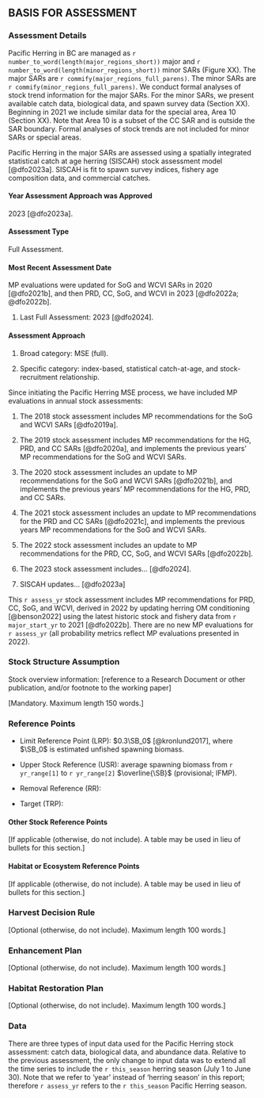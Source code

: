 ## BASIS FOR ASSESSMENT {-}

### Assessment Details {-}

<!-- [Mandatory] -->

Pacific Herring in BC are managed as
`r number_to_word(length(major_regions_short))` major and
`r number_to_word(length(minor_regions_short))` minor
SARs (Figure XX).
The major SARs are `r commify(major_regions_full_parens)`.
The minor SARs are `r commify(minor_regions_full_parens)`.
We conduct formal analyses of stock trend information for the major SARs.
For the minor SARs, we present available
catch data, biological data, and spawn survey data
(Section XX).
Beginning in 2021 we include similar data for the special area, Area 10
(Section XX).
Note that Area 10 is a subset of the CC SAR
and is outside the SAR boundary.
Formal analyses of stock trends are not included for
minor SARs or special areas.

Pacific Herring in the major SARs are assessed using a
spatially integrated statistical catch at age herring (SISCAH)
stock assessment model [@dfo2023a].
SISCAH is fit to
spawn survey indices,
fishery age composition data, and
commercial catches.

#### Year Assessment Approach was Approved {-}

<!-- [Mandatory; year and reference] -->
2023 [@dfo2023a].

#### Assessment Type {-}

<!-- [Mandatory. -->
<!-- Select one of the following: -->
Full Assessment.
<!-- Interim Year Update, or -->
<!-- Harvest Decision Rule (HDR) Update. -->
<!-- See the Guidance Document for definitions.]  -->

#### Most Recent Assessment Date {-}

MP evaluations were updated for
SoG and WCVI SARs in 2020 [@dfo2021b], and then
PRD, CC, SoG, and WCVI in 2023 [@dfo2022a; @dfo2022b].

1.	Last Full Assessment: 2023 [@dfo2024].

<!-- 1.	Last Interim Year Update: [date and reference] -->

#### Assessment Approach {-}

1. Broad category:
<!-- [Select one of the following: -->
<!-- Data-poor (e.g., catch-MSY, very limited data, etc.), -->
<!-- index-based (trends in empirical indices only), -->
<!-- single stock assessment model, -->
<!-- model ensemble, -->
MSE (full).
<!-- or MSE-lite), -->
<!-- Wild Salmon Policy Integrated Assessment, -->
<!-- multiple approaches, -->
<!-- other (specify)] -->

1.	Specific category:
<!-- [Select one or as many as apply: -->
<!-- No data, -->
<!-- Index-based (fishery-dependent indices only), -->
index-based,
<!-- (including fishery-dependent and fishery-independent indices), -->
<!-- Delay difference, -->
<!-- Biomass dynamics, -->
<!-- Virtual population analysis, -->
<!-- Statistical catch-at-length, -->
statistical catch-at-age, and
<!-- State-Space, -->
<!-- Sequential Population Analysis, -->
<!-- Surplus Production, -->
stock-recruitment relationship.
<!-- Potential Biological Removal, -->
<!-- Other (please explain)] -->

<!-- [Optional short summary of stock assessment methodology. -->
<!-- Include the method of considering ecosystem variables. -->
<!-- Include a reference to a Research Document or other publication, -->
<!-- and/or footnote to the working paper. -->
<!-- Maximum length 100 words.] -->

Since initiating the Pacific Herring MSE process,
we have included MP evaluations in annual stock assessments:

1. The 2018 stock assessment includes
MP recommendations for the SoG and WCVI SARs [@dfo2019a].

1. The 2019 stock assessment includes
MP recommendations for the HG, PRD, and CC SARs [@dfo2020a], and
implements the previous years' MP recommendations for the SoG and WCVI SARs. 

1. The 2020 stock assessment includes
an update to MP recommendations for the SoG and WCVI SARs [@dfo2021b], and
implements the previous years' MP recommendations for the HG, PRD, and CC SARs.

1. The 2021 stock assessment includes
an update to MP recommendations for the PRD and CC SARs [@dfo2021c], and
implements the previous years MP recommendations for the SoG and WCVI SARs.

1. The 2022 stock assessment includes
an update to MP recommendations for the PRD, CC, SoG, and WCVI SARs [@dfo2022b].

1. The 2023 stock assessment includes... [@dfo2024].

1. SISCAH updates... [@dfo2023a]

<!-- TODO: Update -->
This `r assess_yr` stock assessment includes
MP recommendations for PRD, CC, SoG, and WCVI,
derived in 2022 by updating herring OM conditioning [@benson2022] using 
the latest historic stock and fishery data
from `r major_start_yr` to 2021 [@dfo2022b].
There are no new MP evaluations for `r assess_yr`
(all probability metrics reflect MP evaluations presented in 2022).

### Stock Structure Assumption {-}

Stock overview information:
[reference to a Research Document or other publication,
and/or footnote to the working paper]

[Mandatory. Maximum length 150 words.]

### Reference Points {-}

<!-- [Mandatory. -->
<!-- A table may be used in lieu of bullets for this section. -->
<!-- Refer to the Guidance Document for further instructions.] -->

- Limit Reference Point (LRP): $0.3\SB_0$ [@kronlund2017],
where $\SB_0$ is estimated unfished spawning biomass.

- Upper Stock Reference (USR): average spawning biomass
from `r yr_range[1]` to `r yr_range[2]` $\overline{\SB}$
(provisional; IFMP).

- Removal Reference (RR): 

- Target (TRP): 

#### Other Stock Reference Points {-}

[If applicable (otherwise, do not include).
A table may be used in lieu of bullets for this section.] 

<!-- #### Hatchery Reference Points {-} -->

<!-- [If applicable (otherwise, do not include). -->
<!-- A table may be used in lieu of bullets for this section.]  -->

#### Habitat or Ecosystem Reference Points {-}

[If applicable (otherwise, do not include).
A table may be used in lieu of bullets for this section.] 

### Harvest Decision Rule {-}

[Optional (otherwise, do not include).
Maximum length 100 words.]

### Enhancement Plan {-}

[Optional (otherwise, do not include).
Maximum length 100 words.]

### Habitat Restoration Plan {-}

[Optional (otherwise, do not include).
Maximum length 100 words.]

### Data {-}

<!-- [Mandatory. -->
<!-- Maximum length 300 words.]  -->

<!-- Data changes: -->
<!-- [Optional (otherwise, do not include).] -->

There are three types of input data used for
the Pacific Herring stock assessment:
catch data, biological data, and abundance data.
<!-- These data are described in the following sections, and -->
<!-- summarized in Table XX. -->
Relative to the previous assessment,
the only change to input data was to extend all the time series
to include the `r this_season` herring season (July 1 to June 30).
Note that we refer to 'year' instead of 'herring season' in this report;
therefore `r assess_yr` refers to the `r this_season` Pacific Herring season.
